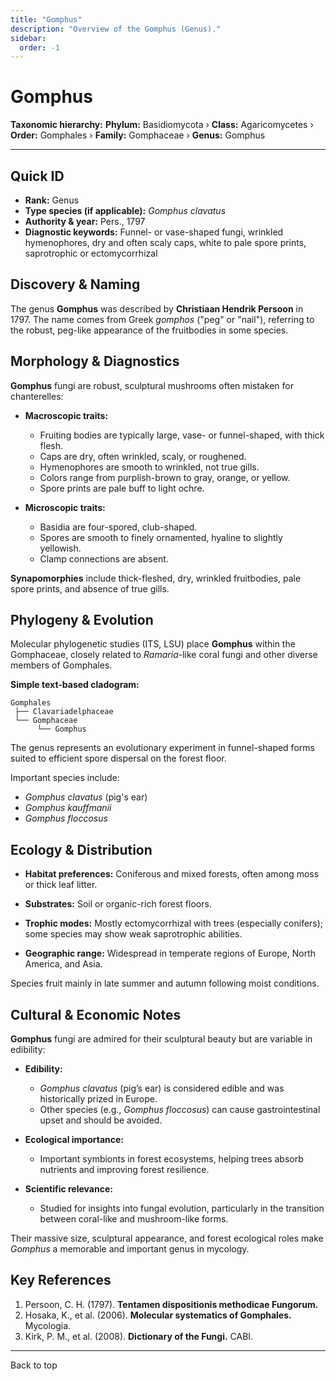 ```yaml
---
title: "Gomphus"
description: "Overview of the Gomphus (Genus)."
sidebar:
  order: -1
---
```



# Gomphus <Badge variant="note" text="Genus" />

**Taxonomic hierarchy:** **Phylum:** Basidiomycota › **Class:** Agaricomycetes › **Order:** Gomphales › **Family:** Gomphaceae › **Genus:** Gomphus

---

## Quick ID
* **Rank:** Genus  
* **Type species (if applicable):** _Gomphus clavatus_  
* **Authority & year:** Pers., 1797  
* **Diagnostic keywords:** Funnel- or vase-shaped fungi, wrinkled hymenophores, dry and often scaly caps, white to pale spore prints, saprotrophic or ectomycorrhizal  

## Discovery & Naming
The genus **Gomphus** was described by **Christiaan Hendrik Persoon** in 1797. The name comes from Greek _gomphos_ ("peg" or "nail"), referring to the robust, peg-like appearance of the fruitbodies in some species.

## Morphology & Diagnostics
**Gomphus** fungi are robust, sculptural mushrooms often mistaken for chanterelles:

- **Macroscopic traits:**
  - Fruiting bodies are typically large, vase- or funnel-shaped, with thick flesh.
  - Caps are dry, often wrinkled, scaly, or roughened.
  - Hymenophores are smooth to wrinkled, not true gills.
  - Colors range from purplish-brown to gray, orange, or yellow.
  - Spore prints are pale buff to light ochre.

- **Microscopic traits:**
  - Basidia are four-spored, club-shaped.
  - Spores are smooth to finely ornamented, hyaline to slightly yellowish.
  - Clamp connections are absent.

**Synapomorphies** include thick-fleshed, dry, wrinkled fruitbodies, pale spore prints, and absence of true gills.

## Phylogeny & Evolution
Molecular phylogenetic studies (ITS, LSU) place **Gomphus** within the Gomphaceae, closely related to _Ramaria_-like coral fungi and other diverse members of Gomphales.

**Simple text-based cladogram:**
```
Gomphales
 ├── Clavariadelphaceae
 └── Gomphaceae
      └── Gomphus
```
The genus represents an evolutionary experiment in funnel-shaped forms suited to efficient spore dispersal on the forest floor.

Important species include:

- _Gomphus clavatus_ (pig's ear)
- _Gomphus kauffmanii_
- _Gomphus floccosus_

## Ecology & Distribution
- **Habitat preferences:** Coniferous and mixed forests, often among moss or thick leaf litter.
- **Substrates:** Soil or organic-rich forest floors.
- **Trophic modes:** Mostly ectomycorrhizal with trees (especially conifers); some species may show weak saprotrophic abilities.

- **Geographic range:** Widespread in temperate regions of Europe, North America, and Asia.

Species fruit mainly in late summer and autumn following moist conditions.

## Cultural & Economic Notes
**Gomphus** fungi are admired for their sculptural beauty but are variable in edibility:

- **Edibility:**
  - _Gomphus clavatus_ (pig’s ear) is considered edible and was historically prized in Europe.
  - Other species (e.g., _Gomphus floccosus_) can cause gastrointestinal upset and should be avoided.

- **Ecological importance:**
  - Important symbionts in forest ecosystems, helping trees absorb nutrients and improving forest resilience.

- **Scientific relevance:**
  - Studied for insights into fungal evolution, particularly in the transition between coral-like and mushroom-like forms.

Their massive size, sculptural appearance, and forest ecological roles make _Gomphus_ a memorable and important genus in mycology.

## Key References
1. Persoon, C. H. (1797). **Tentamen dispositionis methodicae Fungorum.**  
2. Hosaka, K., et al. (2006). **Molecular systematics of Gomphales.** Mycologia.  
3. Kirk, P. M., et al. (2008). **Dictionary of the Fungi.** CABI.

---

<LinkButton href="#top" variant="minimal" icon="arrow-up">
  Back to top
</LinkButton>
